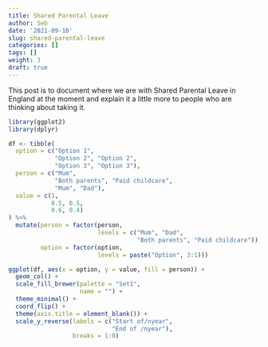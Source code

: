 ```yaml
---
title: Shared Parental Leave
author: Seb
date: '2021-09-10'
slug: shared-parental-leave
categories: []
tags: []
weight: 3
draft: true
---
```


This post is to document where we are with Shared Parental Leave in England at the moment and explain it a little more to people who are thinking about taking it.

```r
library(ggplot2)
library(dplyr)

df <- tibble(
  option = c("Option 1", 
             "Option 2", "Option 2",
             "Option 3", "Option 3"),
  person = c("Mum", 
             "Both parents", "Paid childcare",
             "Mum", "Dad"),
  value = c(1, 
            0.5, 0.5,
            0.6, 0.4)
) %>% 
  mutate(person = factor(person,
                         levels = c("Mum", "Dad",
                                    "Both parents", "Paid childcare")),
         option = factor(option,
                         levels = paste("Option", 3:1)))

ggplot(df, aes(x = option, y = value, fill = person)) +
  geom_col() +
  scale_fill_brewer(palette = "Set1",
                    name = "") +
  theme_minimal() + 
  coord_flip() +
  theme(axis.title = element_blank()) +
  scale_y_reverse(labels = c("Start of/nyear",
                             "End of /nyear"),
                  breaks = 1:0)
```

